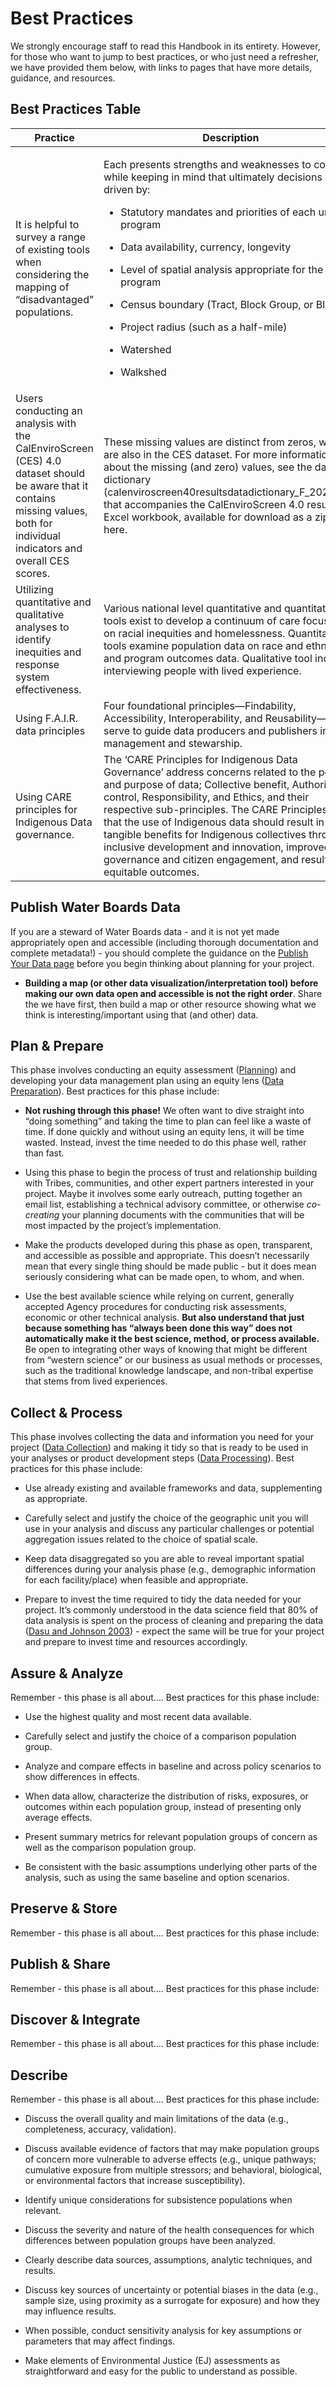 # Best Practices

We strongly encourage staff to read this Handbook in its entirety. However, for those who want to jump to best practices, or who just need a refresher, we have provided them below, with links to pages that have more details, guidance, and resources.

## Best Practices Table

+---------------------------------------------------------------------------------------------------------------------------------------------------------------------------------+----------------------------------------------------------------------------------------------------------------------------------------------------------------------------------------------------------------------------------------------------------------------------------------------------------------------------------------------------------------------------------------------------------------------------------------------------------------------------------+------------------------------------------------------------------------------------------------------------------------------------------------------------------------------------------------------------------------------------------------------------------------------------------------+----------------------------------------------------------------------------------------------------------------------+
| **Practice**                                                                                                                                                                    | Description                                                                                                                                                                                                                                                                                                                                                                                                                                                                      | Source                                                                                                                                                                                                                                                                                         | Notes                                                                                                                |
+=================================================================================================================================================================================+==================================================================================================================================================================================================================================================================================================================================================================================================================================================================================+================================================================================================================================================================================================================================================================================================+======================================================================================================================+
| It is helpful to survey a range of existing tools when considering the mapping of "disadvantaged" populations.                                                                  | Each presents strengths and weaknesses to consider while keeping in mind that ultimately decisions will be driven by:                                                                                                                                                                                                                                                                                                                                                            | Web-based Tools for Identifying Underserved Communities, CNRA                                                                                                                                                                                                                                  | This guidance discusses things to consider when evaluating tools and is applicable to work at the water boards too.  |
|                                                                                                                                                                                 |                                                                                                                                                                                                                                                                                                                                                                                                                                                                                  |                                                                                                                                                                                                                                                                                                |                                                                                                                      |
|                                                                                                                                                                                 | -   Statutory mandates and priorities of each unique program                                                                                                                                                                                                                                                                                                                                                                                                                     |                                                                                                                                                                                                                                                                                                |                                                                                                                      |
|                                                                                                                                                                                 |                                                                                                                                                                                                                                                                                                                                                                                                                                                                                  |                                                                                                                                                                                                                                                                                                |                                                                                                                      |
|                                                                                                                                                                                 | -   Data availability, currency, longevity                                                                                                                                                                                                                                                                                                                                                                                                                                       |                                                                                                                                                                                                                                                                                                |                                                                                                                      |
|                                                                                                                                                                                 |                                                                                                                                                                                                                                                                                                                                                                                                                                                                                  |                                                                                                                                                                                                                                                                                                |                                                                                                                      |
|                                                                                                                                                                                 | -   Level of spatial analysis appropriate for the program                                                                                                                                                                                                                                                                                                                                                                                                                        |                                                                                                                                                                                                                                                                                                |                                                                                                                      |
|                                                                                                                                                                                 |                                                                                                                                                                                                                                                                                                                                                                                                                                                                                  |                                                                                                                                                                                                                                                                                                |                                                                                                                      |
|                                                                                                                                                                                 | -   Census boundary (Tract, Block Group, or Block)                                                                                                                                                                                                                                                                                                                                                                                                                               |                                                                                                                                                                                                                                                                                                |                                                                                                                      |
|                                                                                                                                                                                 |                                                                                                                                                                                                                                                                                                                                                                                                                                                                                  |                                                                                                                                                                                                                                                                                                |                                                                                                                      |
|                                                                                                                                                                                 | -   Project radius (such as a half-mile)                                                                                                                                                                                                                                                                                                                                                                                                                                         |                                                                                                                                                                                                                                                                                                |                                                                                                                      |
|                                                                                                                                                                                 |                                                                                                                                                                                                                                                                                                                                                                                                                                                                                  |                                                                                                                                                                                                                                                                                                |                                                                                                                      |
|                                                                                                                                                                                 | -   Watershed                                                                                                                                                                                                                                                                                                                                                                                                                                                                    |                                                                                                                                                                                                                                                                                                |                                                                                                                      |
|                                                                                                                                                                                 |                                                                                                                                                                                                                                                                                                                                                                                                                                                                                  |                                                                                                                                                                                                                                                                                                |                                                                                                                      |
|                                                                                                                                                                                 | -   Walkshed                                                                                                                                                                                                                                                                                                                                                                                                                                                                     |                                                                                                                                                                                                                                                                                                |                                                                                                                      |
+---------------------------------------------------------------------------------------------------------------------------------------------------------------------------------+----------------------------------------------------------------------------------------------------------------------------------------------------------------------------------------------------------------------------------------------------------------------------------------------------------------------------------------------------------------------------------------------------------------------------------------------------------------------------------+------------------------------------------------------------------------------------------------------------------------------------------------------------------------------------------------------------------------------------------------------------------------------------------------+----------------------------------------------------------------------------------------------------------------------+
| Users conducting an analysis with the CalEnviroScreen (CES) 4.0 dataset should be aware that it contains missing values, both for individual indicators and overall CES scores. | These missing values are distinct from zeros, which are also in the CES dataset. For more information about the missing (and zero) values, see the data dictionary (calenviroscreen40resultsdatadictionary_F_2021.pdf) that accompanies the CalEnviroScreen 4.0 results Excel workbook, available for download as a zip file here.                                                                                                                                               | Racial Equity Data Hub, Tools REDAP Resource Hub Draft (ca.gov), 6/2/2023.                                                                                                                                                                                                                     | Things to consider when using CalEnviroScreen Scores.                                                                |
+---------------------------------------------------------------------------------------------------------------------------------------------------------------------------------+----------------------------------------------------------------------------------------------------------------------------------------------------------------------------------------------------------------------------------------------------------------------------------------------------------------------------------------------------------------------------------------------------------------------------------------------------------------------------------+------------------------------------------------------------------------------------------------------------------------------------------------------------------------------------------------------------------------------------------------------------------------------------------------+----------------------------------------------------------------------------------------------------------------------+
| Utilizing quantitative and qualitative analyses to identify inequities and response system  effectiveness.                                                                      | Various national level quantitative and quantitative tools exist to develop a continuum of care focusing on racial inequities and homelessness. Quantitative tools examine population data on race and ethnicity and program outcomes data. Qualitative tool include interviewing people with lived experience.                                                                                                                                                                  | Racial Equity Data Guidebook from the United States Interagency Council on Homelessness: [https://www.usich.gov/resources/uploads/asset_library/Racial_Equity_Data_Guidebook.pdf](#0)                                                                                                          | Innovative tools when looking at homelessness and race. The tools could be used for other programs.                  |
+---------------------------------------------------------------------------------------------------------------------------------------------------------------------------------+----------------------------------------------------------------------------------------------------------------------------------------------------------------------------------------------------------------------------------------------------------------------------------------------------------------------------------------------------------------------------------------------------------------------------------------------------------------------------------+------------------------------------------------------------------------------------------------------------------------------------------------------------------------------------------------------------------------------------------------------------------------------------------------+----------------------------------------------------------------------------------------------------------------------+
| Using F.A.I.R. data principles                                                                                                                                                  | Four foundational principles—Findability, Accessibility, Interoperability, and Reusability—that serve to guide data producers and publishers in data management and stewarship.                                                                                                                                                                                                                                                                                                  | Original principles from 2016 are available here: <https://www.nature.com/articles/sdata201618%C2%A0some> good documentation on how to operationalize FAIR principles for equity data is available here: <https://www.nature.com/articles/s41597-022-01606-w>                                  | Data management principles.                                                                                          |
+---------------------------------------------------------------------------------------------------------------------------------------------------------------------------------+----------------------------------------------------------------------------------------------------------------------------------------------------------------------------------------------------------------------------------------------------------------------------------------------------------------------------------------------------------------------------------------------------------------------------------------------------------------------------------+------------------------------------------------------------------------------------------------------------------------------------------------------------------------------------------------------------------------------------------------------------------------------------------------+----------------------------------------------------------------------------------------------------------------------+
| Using CARE principles for Indigenous Data governance.                                                                                                                           | The ‘CARE Principles for Indigenous Data Governance’ address concerns related to the people and purpose of data; Collective benefit, Authority to control, Responsibility, and Ethics, and their respective sub-principles. The CARE Principles detail that the use of Indigenous data should result in tangible benefits for Indigenous collectives through inclusive development and innovation, improved governance and citizen engagement, and result in equitable outcomes. | A good source of information on CARE including the original publication is available here: [https://www.gida-global.org/care](#0) CARE and FAIR principles can go hand and hand and there is good information on that available here: [https://www.nature.com/articles/s41597-021-00892-0](#0) | Data governance with a specific lens on tribal data and is applicable to broader groups of underrepresented peoples. |
+---------------------------------------------------------------------------------------------------------------------------------------------------------------------------------+----------------------------------------------------------------------------------------------------------------------------------------------------------------------------------------------------------------------------------------------------------------------------------------------------------------------------------------------------------------------------------------------------------------------------------------------------------------------------------+------------------------------------------------------------------------------------------------------------------------------------------------------------------------------------------------------------------------------------------------------------------------------------------------+----------------------------------------------------------------------------------------------------------------------+

## Publish Water Boards Data

If you are a steward of Water Boards data - and it is not yet made appropriately open and accessible (including thorough documentation and complete metadata!) - you should complete the guidance on the [Publish Your Data page](https://cawaterboarddatacenter.github.io/equity-data-handbook/publish-data.html) before you begin thinking about planning for your project.

-   **Building a map (or other data visualization/interpretation tool) before making our own data open and accessible is not the right order**. Share the we have first, then build a map or other resource showing what we think is interesting/important using that (and other) data. 

## Plan & Prepare

This phase involves conducting an equity assessment ([Planning](https://cawaterboarddatacenter.github.io/equity-data-handbook/plan.html)) and developing your data management plan using an equity lens ([Data Preparation](https://cawaterboarddatacenter.github.io/equity-data-handbook/prep.html)). Best practices for this phase include:

-   **Not rushing through this phase!** We often want to dive straight into "doing something" and taking the time to plan can feel like a waste of time. If done quickly and without using an equity lens, it will be time wasted. Instead, invest the time needed to do this phase well, rather than fast.

-   Using this phase to begin the process of trust and relationship building with Tribes, communities, and other expert partners interested in your project. Maybe it involves some early outreach, putting together an email list, establishing a technical advisory committee, or otherwise *co-creating* your planning documents with the communities that will be most impacted by the project's implementation.

-   Make the products developed during this phase as open, transparent, and accessible as possible and appropriate. This doesn't necessarily mean that every single thing should be made public - but it does mean seriously considering what can be made open, to whom, and when.

-   Use the best available science while relying on current, generally accepted Agency procedures for conducting risk assessments, economic or other technical analysis. **But also understand that just because something has "always been done this way" does not automatically make it the best science, method, or process available.** Be open to integrating other ways of knowing that might be different from "western science" or our business as usual methods or processes, such as the traditional knowledge landscape, and non-tribal expertise that stems from lived experiences.

## Collect & Process

This phase involves collecting the data and information you need for your project ([Data Collection](https://cawaterboarddatacenter.github.io/equity-data-handbook/collection.html)) and making it tidy so that is ready to be used in your analyses or product development steps ([Data Processing](https://cawaterboarddatacenter.github.io/equity-data-handbook/process.html)). Best practices for this phase include:

-   Use already existing and available frameworks and data, supplementing as appropriate.

-   Carefully select and justify the choice of the geographic unit you will use in your analysis and discuss any particular challenges or potential aggregation issues related to the choice of spatial scale.

-   Keep data disaggregated so you are able to reveal important spatial differences during your analysis phase (e.g., demographic information for each facility/place) when feasible and appropriate.

-   Prepare to invest the time required to tidy the data needed for your project. It's commonly understood in the data science field that 80% of data analysis is spent on the process of cleaning and preparing the data ([Dasu and Johnson 2003](https://onlinelibrary.wiley.com/doi/book/10.1002/0471448354)) - expect the same will be true for your project and prepare to invest time and resources accordingly.

## Assure & Analyze

Remember - this phase is all about.... Best practices for this phase include:

-   Use the highest quality and most recent data available.

-   Carefully select and justify the choice of a comparison population group.

-   Analyze and compare effects in baseline and across policy scenarios to show differences in effects.

-   When data allow, characterize the distribution of risks, exposures, or outcomes within each population group, instead of presenting only average effects.

-   Present summary metrics for relevant population groups of concern as well as the comparison population group. 

-   Be consistent with the basic assumptions underlying other parts of the analysis, such as using the same baseline and option scenarios.

## Preserve & Store

Remember - this phase is all about.... Best practices for this phase include:

## Publish & Share

Remember - this phase is all about.... Best practices for this phase include:

## Discover & Integrate

Remember - this phase is all about.... Best practices for this phase include:

## Describe

Remember - this phase is all about.... Best practices for this phase include:

-   Discuss the overall quality and main limitations of the data (e.g., completeness, accuracy, validation). 

-   Discuss available evidence of factors that may make population groups of concern more vulnerable to adverse effects (e.g., unique pathways; cumulative exposure from multiple stressors; and behavioral, biological, or environmental factors that increase susceptibility). 

-   Identify unique considerations for subsistence populations when relevant.

-   Discuss the severity and nature of the health consequences for which differences between population groups have been analyzed. 

-   Clearly describe data sources, assumptions, analytic techniques, and results. 

-   Discuss key sources of uncertainty or potential biases in the data (e.g., sample size, using proximity as a surrogate for exposure) and how they may influence results.

-   When possible, conduct sensitivity analysis for key assumptions or parameters that may affect findings. 

-   Make elements of Environmental Justice (EJ) assessments as straightforward and easy for the public to understand as possible. 

